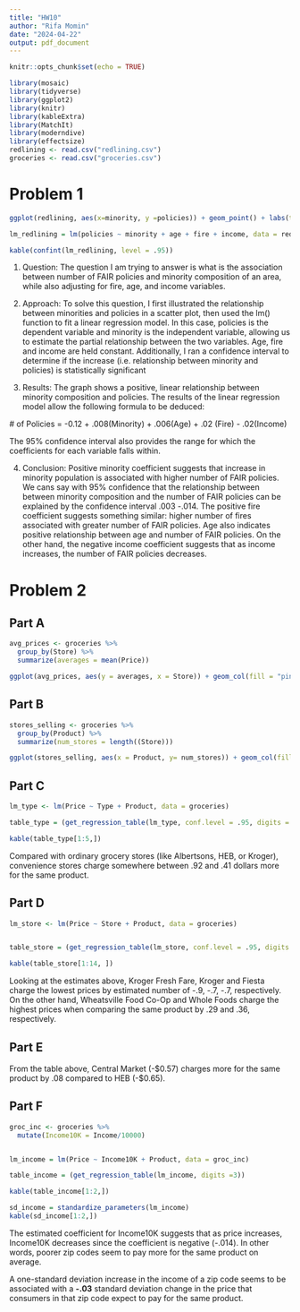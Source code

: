 ---
title: "HW10"
author: "Rifa Momin"
date: "2024-04-22"
output: pdf_document
---

```{r setup, include=FALSE}
knitr::opts_chunk$set(echo = TRUE)
```

```{r, echo=FALSE, warning=FALSE, message=FALSE}
library(mosaic)
library(tidyverse)
library(ggplot2)
library(knitr)
library(kableExtra)
library(MatchIt)
library(moderndive)
library(effectsize)
redlining <- read.csv("redlining.csv")
groceries <- read.csv("groceries.csv")

```


# Problem 1
 
```{r, echo=FALSE, warning=FALSE, message=FALSE}

ggplot(redlining, aes(x=minority, y =policies)) + geom_point() + labs(title = "Minority Composition vs # of FAIR Policies") + geom_smooth(method="lm")

lm_redlining = lm(policies ~ minority + age + fire + income, data = redlining)

kable(confint(lm_redlining, level = .95))

```

1) Question: The question I am trying to answer is what is the association between number of FAIR policies and minority composition of an area, while also adjusting for fire, age, and income variables.

2) Approach: To solve this question, I first illustrated the relationship between minorities and policies in a scatter plot, then used the lm() function to fit a linear regression model. In this case, policies is the dependent variable and minority is the independent variable, allowing us to estimate the partial relationship between the two variables. Age, fire and income are held constant. Additionally, I ran a confidence interval to determine if the increase (i.e. relationship between minority and policies) is statistically significant

3) Results: The graph shows a positive, linear relationship between minority composition and policies. The results of the linear regression model allow the following formula to be deduced: 

  # of Policies = -0.12 + .008(Minority) + .006(Age) + .02 (Fire) - .02(Income)

The 95% confidence interval also provides the range for which the coefficients for each variable falls within.

4) Conclusion: Positive minority coefficient suggests that increase in minority population is associated with higher number of FAIR policies. We cans say with 95% confidence that the relationship between between minority composition and the number of FAIR policies can be explained by the confidence interval .003 -.014. The positive fire coefficient suggests something similar: higher number of fires associated with greater number of FAIR policies. Age also indicates positive relationship between age and number of FAIR policies. On the other hand, the negative income coefficient suggests that as income increases, the number of FAIR policies decreases.

# Problem 2

## Part A

```{r, echo=FALSE, warning=FALSE, message=FALSE}

avg_prices <- groceries %>% 
  group_by(Store) %>% 
  summarize(averages = mean(Price))

ggplot(avg_prices, aes(y = averages, x = Store)) + geom_col(fill = "pink2") + coord_flip() + labs(X = "Store", y = "Average Price of Products Sold at Store ($)", title = "Average Price of Products by Store", caption = "As the title suggests, this graph illustrates the average price of products sold at different grocery stores. ")
```


## Part B

```{r, echo=FALSE, warning=FALSE, message=FALSE}

stores_selling <- groceries %>% 
  group_by(Product) %>% 
  summarize(num_stores = length((Store)))

ggplot(stores_selling, aes(x = Product, y= num_stores)) + geom_col(fill = "plum3") + coord_flip() + labs(x = "Product", y = "Frequency of Stores Selling the Product", title = "Products and how many stores sell the product", caption = "As the title suggests, the above graph indicates how many stores a particular product is sold at.")


```

## Part C

```{r, echo=FALSE, warning=FALSE, message=FALSE}

lm_type <- lm(Price ~ Type + Product, data = groceries)

table_type = (get_regression_table(lm_type, conf.level = .95, digits = 2))

kable(table_type[1:5,])
```
Compared with ordinary grocery stores (like Albertsons, HEB, or Kroger), convenience stores charge somewhere between .92 and .41 dollars more for the same product.

## Part D

```{r, echo=FALSE, warning=FALSE, message=FALSE}
lm_store <- lm(Price ~ Store + Product, data = groceries)


table_store = (get_regression_table(lm_store, conf.level = .95, digits = 2))

kable(table_store[1:14, ])
```

Looking at the estimates above, Kroger Fresh Fare, Kroger and Fiesta charge the lowest prices by estimated number of -.9, -.7, -.7, respectively. On the other hand, Wheatsville Food Co-Op and Whole Foods charge the highest prices when comparing the same product by .29 and .36, respectively.


## Part E

From the table above, Central Market (-$0.57)
charges more for the same product by .08 compared to HEB (-$0.65).

## Part F

```{r, echo=FALSE, warning=FALSE, message=FALSE}

groc_inc <- groceries %>% 
  mutate(Income10K = Income/10000)


lm_income = lm(Price ~ Income10K + Product, data = groc_inc)

table_income = (get_regression_table(lm_income, digits =3))

kable(table_income[1:2,])

sd_income = standardize_parameters(lm_income)
kable(sd_income[1:2,])

```

The estimated coefficient for Income10K suggests that as price increases, Income10K decreases since the coefficient is negative (-.014). In other words, poorer zip codes seem to pay more for the same product on average. 

A one-standard deviation increase in the income of a zip code seems to be associated with a **-.03** standard deviation change in the price that consumers in that zip code expect to pay for the same product.